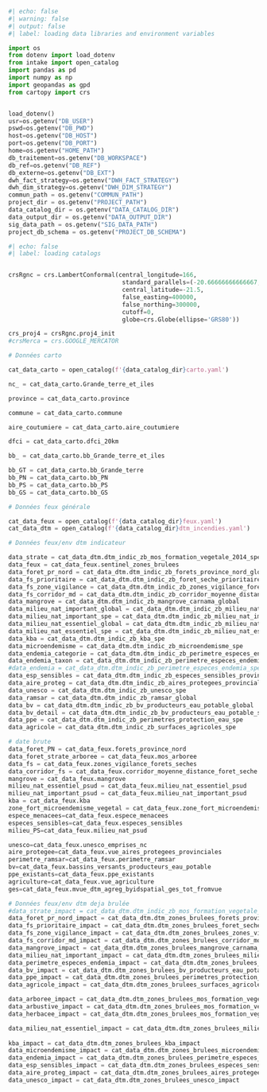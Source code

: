 
```python
#| echo: false
#| warning: false
#| output: false
#| label: loading data libraries and environment variables

import os
from dotenv import load_dotenv
from intake import open_catalog
import pandas as pd
import numpy as np
import geopandas as gpd
from cartopy import crs


load_dotenv()
usr=os.getenv("DB_USER")
pswd=os.getenv("DB_PWD")
host=os.getenv("DB_HOST")
port=os.getenv("DB_PORT")
home=os.getenv("HOME_PATH")
db_traitement=os.getenv("DB_WORKSPACE")
db_ref=os.getenv("DB_REF")
db_externe=os.getenv("DB_EXT")
dwh_fact_strategy=os.getenv("DWH_FACT_STRATEGY")
dwh_dim_strategy=os.getenv("DWH_DIM_STRATEGY")
commun_path = os.getenv("COMMUN_PATH")
project_dir = os.getenv("PROJECT_PATH")
data_catalog_dir = os.getenv("DATA_CATALOG_DIR")
data_output_dir = os.getenv("DATA_OUTPUT_DIR")
sig_data_path = os.getenv("SIG_DATA_PATH")
project_db_schema = os.getenv("PROJECT_DB_SCHEMA")


```

```python
#| echo: false
#| label: loading catalogs


crsRgnc = crs.LambertConformal(central_longitude=166,
                                standard_parallels=(-20.66666666666667, -22.33333333333333),
                                central_latitude=-21.5,
                                false_easting=400000,
                                false_northing=300000,
                                cutoff=0,
                                globe=crs.Globe(ellipse='GRS80'))

crs_proj4 = crsRgnc.proj4_init
#crsMerca = crs.GOOGLE_MERCATOR

# Données carto

cat_data_carto = open_catalog(f'{data_catalog_dir}carto.yaml')

nc_ = cat_data_carto.Grande_terre_et_iles

province = cat_data_carto.province

commune = cat_data_carto.commune

aire_coutumiere = cat_data_carto.aire_coutumiere

dfci = cat_data_carto.dfci_20km

bb_ = cat_data_carto.bb_Grande_terre_et_iles

bb_GT = cat_data_carto.bb_Grande_terre
bb_PN = cat_data_carto.bb_PN
bb_PS = cat_data_carto.bb_PS
bb_GS = cat_data_carto.bb_GS

# Données feux générale

cat_data_feux = open_catalog(f'{data_catalog_dir}feux.yaml')
cat_data_dtm = open_catalog(f'{data_catalog_dir}dtm_incendies.yaml')

# Données feux/env dtm indicateur

data_strate = cat_data_dtm.dtm_indic_zb_mos_formation_vegetale_2014_spe
data_feux = cat_data_feux.sentinel_zones_brulees
data_foret_pr_nord = cat_data_dtm.dtm_indic_zb_forets_province_nord_global
data_fs_prioritaire = cat_data_dtm.dtm_indic_zb_foret_seche_prioritaire_global
data_fs_zone_vigilance = cat_data_dtm.dtm_indic_zb_zones_vigilance_forets_seches_global
data_fs_corridor_md = cat_data_dtm.dtm_indic_zb_corridor_moyenne_distance_fs_global
data_mangrove = cat_data_dtm.dtm_indic_zb_mangrove_carnama_global
data_milieu_nat_important_global = cat_data_dtm.dtm_indic_zb_milieu_nat_important_psud_global
data_milieu_nat_important_spe = cat_data_dtm.dtm_indic_zb_milieu_nat_important_psud_spe
data_milieu_nat_essentiel_global = cat_data_dtm.dtm_indic_zb_milieu_nat_essentiel_psud_global
data_milieu_nat_essentiel_spe = cat_data_dtm.dtm_indic_zb_milieu_nat_essentiel_psud_spe 
data_kba = cat_data_dtm.dtm_indic_zb_kba_spe
data_microendemisme = cat_data_dtm.dtm_indic_zb_microendemisme_spe
data_endemia_categorie = cat_data_dtm.dtm_indic_zb_perimetre_especes_endemia_spe_categorie
data_endemia_taxon = cat_data_dtm.dtm_indic_zb_perimetre_especes_endemia_spe_taxon
#data_endemia = cat_data_dtm.dtm_indic_zb_perimetre_especes_endemia_spe
data_esp_sensibles = cat_data_dtm.dtm_indic_zb_especes_sensibles_province_sud_global
data_aire_proteg = cat_data_dtm.dtm_indic_zb_aires_protegees_provinciales_spe
data_unesco = cat_data_dtm.dtm_indic_zb_unesco_spe
data_ramsar = cat_data_dtm.dtm_indic_zb_ramsar_global
data_bv = cat_data_dtm.dtm_indic_zb_bv_producteurs_eau_potable_global
data_bv_detail = cat_data_dtm.dtm_indic_zb_bv_producteurs_eau_potable_spe
data_ppe = cat_data_dtm.dtm_indic_zb_perimetres_protection_eau_spe
data_agricole = cat_data_dtm.dtm_indic_zb_surfaces_agricoles_spe

# date brute
data_foret_PN = cat_data_feux.forets_province_nord
data_foret_strate_arboree = cat_data_feux.mos_arboree
data_fs = cat_data_feux.zones_vigilance_forets_seches
data_corridor_fs = cat_data_feux.corridor_moyenne_distance_foret_seche
mangrove = cat_data_feux.mangrove
milieu_nat_essentiel_psud = cat_data_feux.milieu_nat_essentiel_psud
milieu_nat_important_psud = cat_data_feux.milieu_nat_important_psud
kba = cat_data_feux.kba
zone_fort_microendemisme_vegetal = cat_data_feux.zone_fort_microendemisme_vegetal
espece_menacees=cat_data_feux.espece_menacees
especes_sensibles=cat_data_feux.especes_sensibles
milieu_PS=cat_data_feux.milieu_nat_psud

unesco=cat_data_feux.unesco_emprises_nc
aire_protegee=cat_data_feux.vue_aires_protegees_provinciales
perimetre_ramsar=cat_data_feux.perimetre_ramsar
bv=cat_data_feux.bassins_versants_producteurs_eau_potable
ppe_existants=cat_data_feux.ppe_existants
agriculture=cat_data_feux.vue_agriculture
ges=cat_data_feux.mvue_dtm_agreg_byidspatial_ges_tot_fromvue

# Données feux/env dtm deja brulée
#data_strate_impact = cat_data_dtm.dtm_indic_zb_mos_formation_vegetale_2014_spe
data_foret_pr_nord_impact = cat_data_dtm.dtm_zones_brulees_forets_province_nord_impact
data_fs_prioritaire_impact = cat_data_dtm.dtm_zones_brulees_foret_seche_prioritaire_impact
data_fs_zone_vigilance_impact = cat_data_dtm.dtm_zones_brulees_zones_vigilance_forets_seches_impact
data_fs_corridor_md_impact = cat_data_dtm.dtm_zones_brulees_corridor_moyenne_distance_fs_impact
data_mangrove_impact = cat_data_dtm.dtm_zones_brulees_mangrove_carnama_impact
data_milieu_nat_important_impact = cat_data_dtm.dtm_zones_brulees_milieu_nat_important_psud_impact
data_perimetre_especes_endemia_impact = cat_data_dtm.dtm_zones_brulees_perimetre_especes_endemia_impact
data_bv_impact = cat_data_dtm.dtm_zones_brulees_bv_producteurs_eau_potable_impact
data_ppe_impact = cat_data_dtm.dtm_zones_brulees_perimetres_protection_eau_impact
data_agricole_impact = cat_data_dtm.dtm_zones_brulees_surfaces_agricoles_impact

data_arboree_impact = cat_data_dtm.dtm_zones_brulees_mos_formation_vegetale_2014_arboree_impact
data_arbustive_impact = cat_data_dtm.dtm_zones_brulees_mos_formation_vegetale_2014_arbustive_impact
data_herbacee_impact = cat_data_dtm.dtm_zones_brulees_mos_formation_vegetale_2014_herbacee_impact

data_milieu_nat_essentiel_impact = cat_data_dtm.dtm_zones_brulees_milieu_nat_essentiel_psud_impact
 
kba_impact = cat_data_dtm.dtm_zones_brulees_kba_impact
data_microendemisme_impact = cat_data_dtm.dtm_zones_brulees_microendemisme_impact
data_endemia_impact = cat_data_dtm.dtm_zones_brulees_perimetre_especes_endemia_impact
data_esp_sensibles_impact = cat_data_dtm.dtm_zones_brulees_especes_sensibles_province_sud_impact
data_aire_proteg_impact = cat_data_dtm.dtm_zones_brulees_aires_protegees_provinciales_impact
data_unesco_impact = cat_data_dtm.dtm_zones_brulees_unesco_impact
```